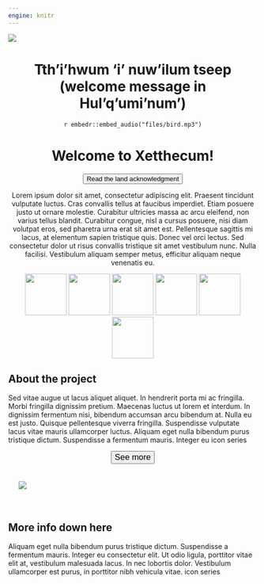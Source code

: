 ```yaml
--- 
engine: knitr
---
```


:::: {.column-screen}
![](files/banner_landing_1.jpg)
::::


<center>


# Tth'i'hwum 'i' nuw'ilum tseep <br/> (welcome message in Hul'q'umi'num')

`r embedr::embed_audio("files/bird.mp3")`

# Welcome to Xetthecum! 

<button type="button" class="btn btn-secondary btn-rounded">Read the land acknowledgment</button>



Lorem ipsum dolor sit amet, consectetur adipiscing elit. Praesent tincidunt vulputate luctus. Cras convallis tellus at faucibus imperdiet. Etiam posuere justo ut ornare molestie. Curabitur ultricies massa ac arcu eleifend, non varius tellus blandit. Curabitur congue, nisl a cursus posuere, nisi diam volutpat eros, sed pharetra urna erat sit amet est. Pellentesque sagittis mi lacus, at elementum sapien tristique quis. Donec vel orci lectus. Sed consectetur dolor ut risus convallis tristique sit amet vestibulum nunc. Nulla facilisi. Vestibulum aliquam semper metus, efficitur aliquam neque venenatis eu.



![](files/spiritual.svg){width=6em}
![](files/food.svg){width=6em}
![](files/indicator.svg){width=6em}
![](files/medicinal.svg){width=6em}
![](files/material.svg){width=6em}
![](files/trade.svg){width=6em}


</center>

<div class="div highlight-div">

:::: {.column-page}

<div class="blurb-container">

<div class="blurb-half-column">

## About the project
 
Sed vitae augue ut lacus aliquet aliquet. In hendrerit porta mi ac fringilla. Morbi fringilla dignissim pretium. Maecenas luctus ut lorem et interdum. In dignissim fermentum nisi, bibendum accumsan arcu bibendum at. Nulla eu est justo. Quisque pellentesque viverra fringilla. Suspendisse vulputate lacus vitae mauris ullamcorper luctus. Aliquam eget nulla bibendum purus tristique dictum. Suspendisse a fermentum mauris. Integer eu 
icon series

<center>
<button type="button" class="btn btn-primary btn-rounded" style="font-size:1.2em">See more</button>
</center>

</div>

<div class="blurb-half-column" style="padding:1.5em;">

![](files/fish.jpg) 
</div>

</div>

::::

</div>

## More info down here

 Aliquam eget nulla bibendum purus tristique dictum. Suspendisse a fermentum mauris. Integer eu consectetur elit. Ut odio ligula, porttitor vitae elit at, vestibulum malesuada lacus. In nec lobortis dolor. Vestibulum ullamcorper est purus, in porttitor nibh vehicula vitae. 
icon series



